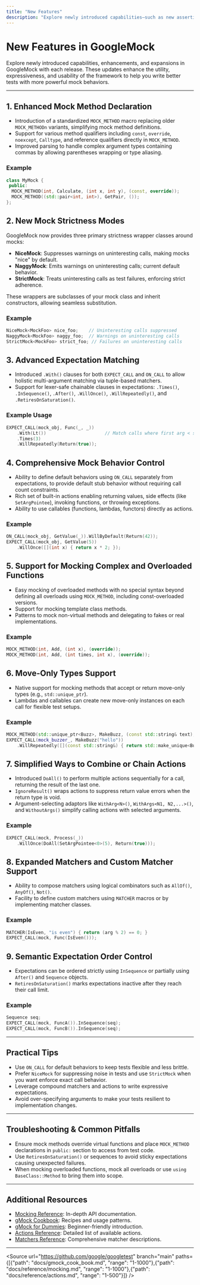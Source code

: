 ```yaml
---
title: "New Features"
description: "Explore newly introduced capabilities—such as new assertions, matchers, or integration methods—in each release. See how each update expands the utility or usability of the framework."
---
```


# New Features in GoogleMock

Explore newly introduced capabilities, enhancements, and expansions in GoogleMock with each release. These updates enhance the utility, expressiveness, and usability of the framework to help you write better tests with more powerful mock behaviors.

---

## 1. Enhanced Mock Method Declaration

- Introduction of a standardized `MOCK_METHOD` macro replacing older `MOCK_METHODn` variants, simplifying mock method definitions.
- Support for various method qualifiers including `const`, `override`, `noexcept`, `Calltype`, and reference qualifiers directly in `MOCK_METHOD`.
- Improved parsing to handle complex argument types containing commas by allowing parentheses wrapping or type aliasing.

### Example
```cpp
class MyMock {
 public:
  MOCK_METHOD(int, Calculate, (int x, int y), (const, override));
  MOCK_METHOD((std::pair<int, int>), GetPair, ());
};
```

## 2. New Mock Strictness Modes

GoogleMock now provides three primary strictness wrapper classes around mocks:

- **NiceMock<T>**: Suppresses warnings on uninteresting calls, making mocks "nice" by default.
- **NaggyMock<T>**: Emits warnings on uninteresting calls; current default behavior.
- **StrictMock<T>**: Treats uninteresting calls as test failures, enforcing strict adherence.

These wrappers are subclasses of your mock class and inherit constructors, allowing seamless substitution.

### Example
```cpp
NiceMock<MockFoo> nice_foo;    // Uninteresting calls suppressed
NaggyMock<MockFoo> naggy_foo;  // Warnings on uninteresting calls
StrictMock<MockFoo> strict_foo; // Failures on uninteresting calls
```

## 3. Advanced Expectation Matching

- Introduced `.With()` clauses for both `EXPECT_CALL` and `ON_CALL` to allow holistic multi-argument matching via tuple-based matchers.
- Support for lexer-safe chainable clauses in expectations: `.Times()`, `.InSequence()`, `.After()`, `.WillOnce()`, `.WillRepeatedly()`, and `.RetiresOnSaturation()`.

### Example Usage
```cpp
EXPECT_CALL(mock_obj, Func(_, _))
    .With(Lt())                      // Match calls where first arg < second arg
    .Times(3)
    .WillRepeatedly(Return(true));
```

## 4. Comprehensive Mock Behavior Control

- Ability to define default behaviors using `ON_CALL` separately from expectations, to provide default stub behavior without requiring call count constraints.
- Rich set of built-in actions enabling returning values, side effects (like `SetArgPointee`), invoking functions, or throwing exceptions.
- Ability to use callables (functions, lambdas, functors) directly as actions.

### Example
```cpp
ON_CALL(mock_obj, GetValue(_)).WillByDefault(Return(42));
EXPECT_CALL(mock_obj, GetValue(5))
    .WillOnce([](int x) { return x * 2; });
```

## 5. Support for Mocking Complex and Overloaded Functions

- Easy mocking of overloaded methods with no special syntax beyond defining all overloads using `MOCK_METHOD`, including const-overloaded versions.
- Support for mocking template class methods.
- Patterns to mock non-virtual methods and delegating to fakes or real implementations.

### Example
```cpp
MOCK_METHOD(int, Add, (int x), (override));
MOCK_METHOD(int, Add, (int times, int x), (override));
```

## 6. Move-Only Types Support

- Native support for mocking methods that accept or return move-only types (e.g., `std::unique_ptr`).
- Lambdas and callables can create new move-only instances on each call for flexible test setups.

### Example
```cpp
MOCK_METHOD(std::unique_ptr<Buzz>, MakeBuzz, (const std::string& text), (override));
EXPECT_CALL(mock_buzzer_, MakeBuzz("hello"))
    .WillRepeatedly([](const std::string&) { return std::make_unique<Buzz>(); });
```

## 7. Simplified Ways to Combine or Chain Actions

- Introduced `DoAll()` to perform multiple actions sequentially for a call, returning the result of the last one.
- `IgnoreResult()` wraps actions to suppress return value errors when the return type is void.
- Argument-selecting adaptors like `WithArg<N>()`, `WithArgs<N1, N2,...>()`, and `WithoutArgs()` simplify calling actions with selected arguments.

### Example
```cpp
EXPECT_CALL(mock, Process(_))
    .WillOnce(DoAll(SetArgPointee<0>(5), Return(true)));
```

## 8. Expanded Matchers and Custom Matcher Support

- Ability to compose matchers using logical combinators such as `AllOf()`, `AnyOf()`, `Not()`.
- Facility to define custom matchers using `MATCHER` macros or by implementing matcher classes.

### Example
```cpp
MATCHER(IsEven, "is even") { return (arg % 2) == 0; }
EXPECT_CALL(mock, Func(IsEven()));
```

## 9. Semantic Expectation Order Control

- Expectations can be ordered strictly using `InSequence` or partially using `After()` and `Sequence` objects.
- `RetiresOnSaturation()` marks expectations inactive after they reach their call limit.

### Example
```cpp
Sequence seq;
EXPECT_CALL(mock, FuncA()).InSequence(seq);
EXPECT_CALL(mock, FuncB()).InSequence(seq);
```

---

## Practical Tips

- Use `ON_CALL` for default behaviors to keep tests flexible and less brittle.
- Prefer `NiceMock` for suppressing noise in tests and use `StrictMock` when you want enforce exact call behavior.
- Leverage compound matchers and actions to write expressive expectations.
- Avoid over-specifying arguments to make your tests resilient to implementation changes.

---

## Troubleshooting & Common Pitfalls

- Ensure mock methods override virtual functions and place `MOCK_METHOD` declarations in `public:` section to access from test code.
- Use `RetiresOnSaturation()` or sequences to avoid sticky expectations causing unexpected failures.
- When mocking overloaded functions, mock all overloads or use `using BaseClass::Method` to bring them into scope.

---

## Additional Resources

- [Mocking Reference](reference/mocking.md): In-depth API documentation.
- [gMock Cookbook](gmock_cook_book.md): Recipes and usage patterns.
- [gMock for Dummies](gmock_for_dummies.md): Beginner-friendly introduction.
- [Actions Reference](reference/actions.md): Detailed list of available actions.
- [Matchers Reference](reference/matchers.md): Comprehensive matcher descriptions.

---

<Source url="https://github.com/google/googletest" branch="main" paths={[{"path": "docs/gmock_cook_book.md", "range": "1-1000"},{"path": "docs/reference/mocking.md", "range": "1-1000"},{"path": "docs/reference/actions.md", "range": "1-500"}]} />